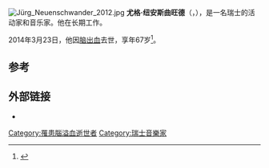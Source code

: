 [[File:Jürg_Neuenschwander_2012.jpg|thumb]]
'''尤格·纽安斯曲旺德'''（{{lang-de|Jürg Neuenschwander}}，{{bd|1947年|1月14日|2014年|3月23日|catIdx=Neuenschwander}}），是一名瑞士的活动家和音乐家。他在{{link-en|瑞士广播DRS|Schweizer Radio DRS}}长期工作。

2014年3月23日，他因[[脑出血|脑出血]]去世，享年67岁<ref>{{Cite web|url=http://www.bernerzeitung.ch/region/emmental/Der-letzte-Ton-ist-verstummt/story/22349514|title=Der letzte Ton ist verstummt|first=Philippe|last=Müller|publisher=''[[Berner_Zeitung|Berner Zeitung]]''|date=24 March 2014|accessdate=31 March 2014|archive-date=2014-03-27|archive-url=https://web.archive.org/web/20140327114254/http://www.bernerzeitung.ch/region/emmental/Der-letzte-Ton-ist-verstummt/story/22349514|dead-url=no}} {{De icon}}</ref>。

==参考==
{{Reflist}}

==外部链接==
* {{Official|http://www.juergneuenschwander.ch/}}

{{DEFAULTSORT:Neuenschwander, Jurg}}
[[Category:罹患腦溢血逝世者|Category:罹患腦溢血逝世者]]
[[Category:瑞士音樂家|Category:瑞士音樂家]]
